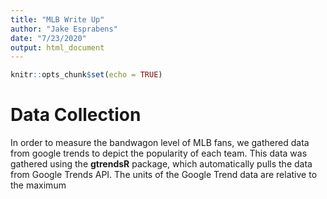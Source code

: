 ```yaml
---
title: "MLB Write Up"
author: "Jake Esprabens"
date: "7/23/2020"
output: html_document
---
```


```r
knitr::opts_chunk$set(echo = TRUE)
```

# Data Collection

In order to measure the bandwagon level of MLB fans, we gathered data from google trends to depict the popularity of each team.  This data was gathered using the **gtrendsR** package, which automatically pulls the data from Google Trends API.  The units of the Google Trend data are relative to the maximum 